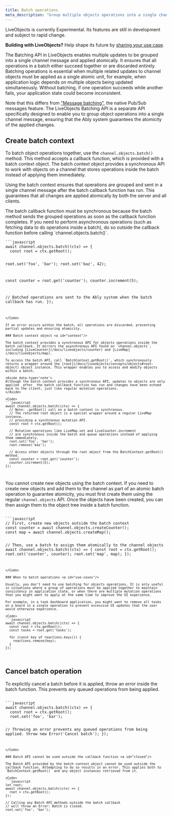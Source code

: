 ```yaml
---
title: Batch operations
meta_description: "Group multiple objects operations into a single channel message to apply grouped operations atomically and improve performance."
---
```


<Aside data-type='experimental'>
LiveObjects is currently Experimental. Its features are still in development and subject to rapid change.

**Building with LiveObjects?** Help shape its future by [sharing your use case](https://44qpp.share.hsforms.com/2fZobHQA1ToyRfB9xqZYQmQ).
</Aside>

The Batching API in LiveObjects enables multiple updates to be grouped into a single channel message and applied atomically. It ensures that all operations in a batch either succeed together or are discarded entirely. Batching operations is essential when multiple related updates to channel objects must be applied as a single atomic unit, for example, when application logic depends on multiple objects being updated simultaneously. Without batching, if one operation succeeds while another fails, your application state could become inconsistent.

Note that this differs from ["Message batching"](/docs/messages/batch), the native Pub/Sub messages feature. The LiveObjects Batching API is a separate API specifically designed to enable you to group object operations into a single channel message, ensuring that the Ably system guarantees the atomicity of the applied changes.

## Create batch context <a id="create"/>

To batch object operations together, use the `channel.objects.batch()` method. This method accepts a callback function, which is provided with a batch context object. The batch context object provides a synchronous API to work with objects on a channel that stores operations inside the batch instead of applying them immediately.

Using the batch context ensures that operations are grouped and sent in a single channel message after the batch callback function has run. This guarantees that all changes are applied atomically by both the server and all clients.

<Aside data-type='important'>
The batch callback function must be synchronous because the batch method sends the grouped operations as soon as the callback function completes. If you need to perform asynchronous operations (such as fetching data to do operations inside a batch), do so outside the callback function before calling `channel.objects.batch()`.
</Aside>

<Code>
```javascript
await channel.objects.batch((ctx) => {
  const root = ctx.getRoot();

  root.set('foo', 'bar');
  root.set('baz', 42);

  const counter = root.get('counter');
  counter.increment(5);

  // Batched operations are sent to the Ably system when the batch callback has run.
});
```
</Code>

If an error occurs within the batch, all operations are discarded, preventing partial updates and ensuring atomicity.

### Batch context object <a id="context"/>

The batch context provides a synchronous API for objects operations inside the batch callback. It mirrors the asynchronous API found on `channel.objects`, including [LiveCounter](/docs/liveobjects/counter) and [LiveMap](/docs/liveobjects/map).

To access the batch API, call `BatchContext.getRoot()`, which synchronously returns a wrapper around the [root](/docs/liveobjects/concepts/objects#root-object) object instance. This wrapper enables you to access and modify objects within a batch.

<Aside data-type='note'>
Although the batch context provides a synchronous API, updates to objects are only applied _after_ the batch callback function has run and changes have been echoed back to the client, just like regular mutation operations.
</Aside>

<Code>
```javascript
await channel.objects.batch((ctx) => {
  // Note: .getRoot() call on a batch context is synchronous.
  // The returned root object is a special wrapper around a regular LiveMap instance,
  // providing a synchronous mutation API.
  const root = ctx.getRoot();

  // Mutation operations like LiveMap.set and LiveCounter.increment
  // are synchronous inside the batch and queue operations instead of applying them immediately.
  root.set('foo', 'bar');
  root.remove('baz');

  // Access other objects through the root object from the BatchContext.getRoot() method.
  const counter = root.get('counter');
  counter.increment(5);
});
```
</Code>

You cannot create new objects using the batch context. If you need to create new objects and add them to the channel as part of an atomic batch operation to guarantee atomicity, you must first create them using the regular `channel.objects` API. Once the objects have been created, you can then assign them to the object tree inside a batch function.

<Code>
```javascript
// First, create new objects outside the batch context
const counter = await channel.objects.createCounter();
const map = await channel.objects.createMap();

// Then, use a batch to assign them atomically to the channel objects
await channel.objects.batch((ctx) => {
  const root = ctx.getRoot();
  root.set('counter', counter);
  root.set('map', map);
});
```
</Code>

### When to batch operations <a id="use-cases"/>

Usually, you don't need to use batching for objects operations. It is only useful in situations where a group of operations must be applied together to maintain consistency in application state, or when there are multiple mutation operations that you might want to apply at the same time to improve the UI experience.

For example, in a task dashboard application, you might want to remove all tasks on a board in a single operation to prevent excessive UI updates that the user would otherwise experience.

<Code>
```javascript
await channel.objects.batch((ctx) => {
  const root = ctx.getRoot();
  const tasks = root.get('tasks');

  for (const key of reactions.keys()) {
    reactions.remove(key);
  }
});
```
</Code>

## Cancel batch operation <a id="cancel"/>

To explicitly cancel a batch before it is applied, throw an error inside the batch function. This prevents any queued operations from being applied.

<Code>
```javascript
await channel.objects.batch((ctx) => {
  const root = ctx.getRoot();
  root.set('foo', 'bar');

  // Throwing an error prevents any queued operations from being applied.
  throw new Error('Cancel batch');
});
```
</Code>

### Batch API cannot be used outside the callback function <a id="closed"/>

The Batch API provided by the batch context object cannot be used outside the callback function. Attempting to do so results in an error. This applies both to `BatchContext.getRoot()` and any object instances retrieved from it.

<Code>
```javascript
let root;
await channel.objects.batch((ctx) => {
  root = ctx.getRoot();
});

// Calling any Batch API methods outside the batch callback
// will throw an Error: Batch is closed.
root.set('foo', 'bar');
```
</Code>
